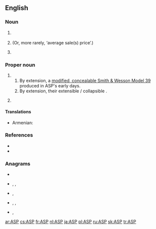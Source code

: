 {{also|asp|Asp}}
==English==
===Noun===
{{head|en|noun}}
# {{lb|en|computing}} {{initialism of|w:application service provider}}
# {{lb|en|finance}} {{initialism of|w:average selling price}} (Or, more rarely, ‘average sale(s) price’.)
# {{lb|en|military}} {{initialism of|w:Ammunition dump|ammunition supply point}}
===Proper noun===
{{head|en|proper noun}}
#{{acronym of|[[ ]][https://www.asp-usa.com/ Armament Systems and Procedures]|dot=, a manufacturer of batons, handcuffs, and other products targeted at law enforcement and security.}}
##By extension, a [[w:ASP pistol|modified, concealable Smith & Wesson Model 39]] produced in ASP's early days.
##By extension, their extensible / collapsible {{l|en|baton}}.
# {{lb|en|Internet}} {{initialism of|w:Active Server Pages}}
====Translations====
{{trans-top|Application Service Provider}}
* Armenian: {{t|hy|կիրառական ծրագրեր տրամադրողների ծառայություն|sc=Armn}}
{{trans-mid}}
{{trans-bottom}}

===References===
* {{pedia|Active Server Pages}}
* {{pedia|Application service provider}}

===Anagrams===
* {{l|en|APS}}
* {{l|en|pas}}, {{l|en|Pas}}, {{l|en|PAs}}
* {{l|en|Psa.}}, {{l|en|PSA}}
* {{l|en|sap}}, {{l|en|s.ap.}}, {{l|en|SAP}}
* {{l|en|spa}}, {{l|en|Spa}}

[[ar:ASP]]
[[cs:ASP]]
[[fr:ASP]]
[[nl:ASP]]
[[ja:ASP]]
[[pl:ASP]]
[[ru:ASP]]
[[sk:ASP]]
[[tr:ASP]]